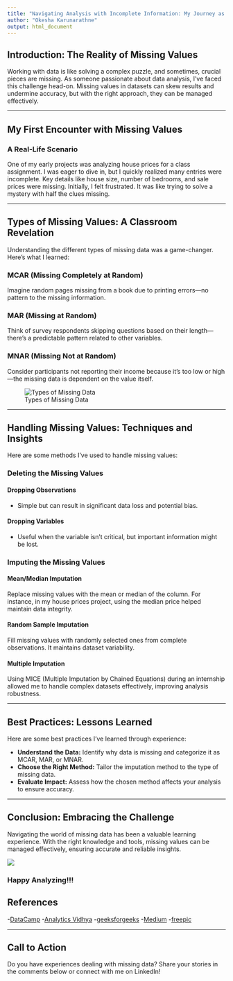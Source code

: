 ```yaml
---
title: "Navigating Analysis with Incomplete Information: My Journey as an Aspiring Data Analyst"
author: "Okesha Karunarathne"
output: html_document
---
```


## Introduction: The Reality of Missing Values

Working with data is like solving a complex puzzle, and sometimes, crucial pieces are missing. As someone passionate about data analysis, I've faced this challenge head-on. Missing values in datasets can skew results and undermine accuracy, but with the right approach, they can be managed effectively.

---

## My First Encounter with Missing Values

### A Real-Life Scenario

One of my early projects was analyzing house prices for a class assignment. I was eager to dive in, but I quickly realized many entries were incomplete. Key details like house size, number of bedrooms, and sale prices were missing. Initially, I felt frustrated. It was like trying to solve a mystery with half the clues missing.

---

## Types of Missing Values: A Classroom Revelation

Understanding the different types of missing data was a game-changer. Here’s what I learned:

### MCAR (Missing Completely at Random)

Imagine random pages missing from a book due to printing errors—no pattern to the missing information.

### MAR (Missing at Random)

Think of survey respondents skipping questions based on their length—there’s a predictable pattern related to other variables.

### MNAR (Missing Not at Random)

Consider participants not reporting their income because it’s too low or high—the missing data is dependent on the value itself.

![Types of Missing Data](types.jpg)

---

## Handling Missing Values: Techniques and Insights

Here are some methods I've used to handle missing values:

### Deleting the Missing Values

#### Dropping Observations

- Simple but can result in significant data loss and potential bias.

#### Dropping Variables

- Useful when the variable isn’t critical, but important information might be lost.

### Imputing the Missing Values

#### Mean/Median Imputation

Replace missing values with the mean or median of the column. For instance, in my house prices project, using the median price helped maintain data integrity.

#### Random Sample Imputation

Fill missing values with randomly selected ones from complete observations. It maintains dataset variability.

#### Multiple Imputation

Using MICE (Multiple Imputation by Chained Equations) during an internship allowed me to handle complex datasets effectively, improving analysis robustness.


---

## Best Practices: Lessons Learned

Here are some best practices I've learned through experience:

- **Understand the Data:** Identify why data is missing and categorize it as MCAR, MAR, or MNAR.
- **Choose the Right Method:** Tailor the imputation method to the type of missing data.
- **Evaluate Impact:** Assess how the chosen method affects your analysis to ensure accuracy.

---

## Conclusion: Embracing the Challenge

Navigating the world of missing data has been a valuable learning experience. With the right knowledge and tools, missing values can be managed effectively, ensuring accurate and reliable insights.

![](happy.avif)

### Happy Analyzing!!!

## References

-[DataCamp](https://www.datacamp.com/tutorial/techniques-to-handle-missing-data-values)
-[Analytics Vidhya](https://www.analyticsvidhya.com/blog/2021/10/handling-missing-value/)
-[geeksforgeeks](https://www.geeksforgeeks.org/ml-handling-missing-values/)
-[Medium](https://medium.com/analytics-vidhya/different-types-of-missing-data-59c87c046bf7)
-[freepic](https://www.freepik.com/premium-vector/happy-man-analyzing-data-her-laptop-sitting-cross-legged-data-science-concept-business-graphs-charts_19849613.htm)

---

## Call to Action

Do you have experiences dealing with missing data? Share your stories in the comments below or connect with me on LinkedIn!
